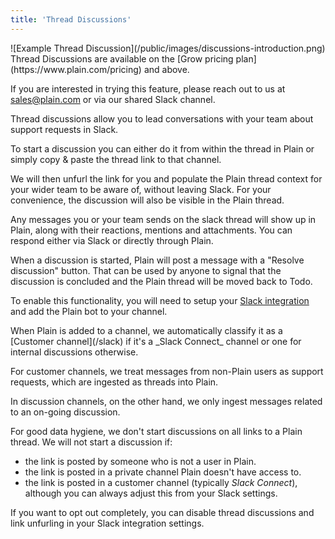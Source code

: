 ```yaml
---
title: 'Thread Discussions'
---
```


<Frame>![Example Thread Discussion](/public/images/discussions-introduction.png)</Frame>

<br/>
<Info>
Thread Discussions are available on the [Grow pricing plan](https://www.plain.com/pricing) and above. 

If you are interested in trying this feature, please reach out to us at sales@plain.com or via our shared Slack channel.
</Info>

Thread discussions allow you to lead conversations with your team about support requests in Slack.

To start a discussion you can either do it from within the thread in Plain or simply copy & paste the thread link to that channel.

We will then unfurl the link for you and populate the Plain thread context for your wider team to be aware of, without leaving Slack.
For your convenience, the discussion will also be visible in the Plain thread.

Any messages you or your team sends on the slack thread will show up in Plain, along with their reactions, mentions and attachments. You can respond either via Slack or directly through Plain.

When a discussion is started, Plain will post a message with a "Resolve discussion" button. That can be used by anyone to signal that the discussion is concluded and the Plain thread will be moved back to Todo.

To enable this functionality, you will need to setup your [Slack integration](/slack) and add the Plain bot to your channel.

<Warning>
  When Plain is added to a channel, we automatically classify it as a [Customer channel](/slack) if it's a _Slack Connect_ channel or one for internal discussions otherwise.

For customer channels, we treat messages from non-Plain users as support requests, which are ingested as threads into Plain.

In discussion channels, on the other hand, we only ingest messages related to an on-going discussion.

</Warning>

For good data hygiene, we don't start discussions on all links to a Plain thread.
We will not start a discussion if:

- the link is posted by someone who is not a user in Plain.
- the link is posted in a private channel Plain doesn't have access to.
- the link is posted in a customer channel (typically _Slack Connect_), although you can always adjust this from your Slack settings.

If you want to opt out completely, you can disable thread discussions and link unfurling in your Slack integration settings.
